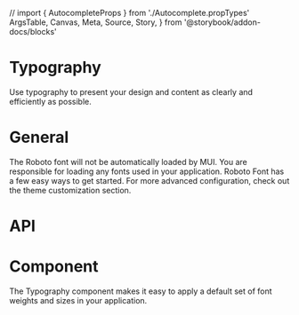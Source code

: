 // import { AutocompleteProps } from './Autocomplete.propTypes'
  ArgsTable,
  Canvas,
  Meta,
  Source,
  Story,
} from '@storybook/addon-docs/blocks'

<Meta title="Components/Autocomplete" component={Autocomplete} />

# Typography

Use typography to present your design and content as clearly and efficiently as possible.

# General

The Roboto font will not be automatically loaded by MUI. You are responsible for loading any fonts used in your application. Roboto Font has a few easy ways to get started. For more advanced configuration, check out the theme customization section.

# API

<ArgsTable of={Typography} />

# Component

The Typography component makes it easy to apply a default set of font weights and sizes in your application.

<Canvas>
  <Story name="Default">
    <Autocomplete />
  </Story>
</Canvas>
